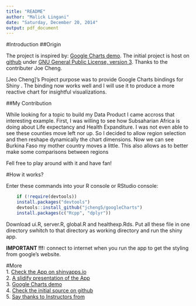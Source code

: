 ```yaml
---
title: "README"
author: "Malick Lingani"
date: "Saturday, December 20, 2014"
output: pdf_document
---
```

#Introduction
##Origin

The project is inspired by:  [Google Charts demo].  The initial project is host on [github] under [GNU General Public License, version 3]. Thanks to the contributer Joe Cheng.

[Jeo Cheng]'s  Project purpose was to provide Google Charts bindings for Shiny . The binding now works well and I will use it to produce a more reactive chart for insightful visualizations.

##My Contribution

While looking for a topic to build my Data Product I came accross that interesting example. First, I was willing to see how Subsaharian Africa is doing about Life expectancy and Health Expanditure. I was not even able to see these counties move left nor up. So I decided to allow region selection and then reshape dynamically the chart dimensions. Now we can see Burkina Faso my mother country moves a little. This also allows as to better make some comparisons between regions

Fell free to play around with it and have fan!  

#How it works?

Enter these commands into your R console or RStudio console:  
```r
    if (!require(devtools))
    install.packages("devtools")
    devtools::install_github("jcheng5/googleCharts")
    install.packages(c("Rcpp", "dplyr"))
```  
              

Download ui.R, server.R, global.R and healthexp.Rds. Put all these file in one directory swhitch to that directory as working directory and run the shiny app.

**IMPORTANT !!!:** connect to internet when you run the app to get the styling from google's website. 

#More  
1. [Check the App on shinyapps.io][Product Deployed on shinyapps.io]  
2. [A slidify presentation of the App][presentation]  
3. [Google Charts demo][Google Charts demo]  
4. [Check the initial source on github][github]  
5. [Say thanks to Instructors from][Instructors]



[Product Deployed on shinyapps.io]: https://lingani.shinyapps.io/MyDataProductProject/
[healthexp.Rds]: https://github.com/jcheng5/googleCharts/blob/master/inst/examples/bubble/healthexp.Rds
[Google Charts demo]: http://shiny.rstudio.com/gallery/google-charts.html
[github]: https://github.com/jcheng5/googleCharts
[GNU General Public License, version 3]: http://cran.r-project.org/web/licenses/GPL-3
[Joe Cheng]: https://github.com/jcheng5
[googleVis package]: http://cran.r-project.org/web/packages/googleVis/index.html
[presentation]: http://lingani.github.io/MyDataProductPresentation
[Instructors]: https://www.coursera.org/specialization/jhudatascience/1/instructors
